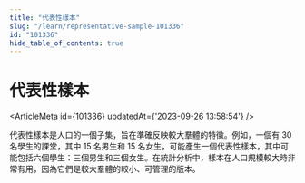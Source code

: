 ```yaml
---
title: "代表性樣本"
slug: "/learn/representative-sample-101336"
id: "101336"
hide_table_of_contents: true
---
```



# 代表性樣本

<ArticleMeta id={101336} updatedAt={'2023-09-26 13:58:54'} />
<div className='border-solid border-b border-t-0 my-4 border-[var(--ifm-color-gray-300)]' />

代表性樣本是人口的一個子集，旨在準確反映較大羣體的特徵。例如，一個有 30 名學生的課堂，其中 15 名男生和 15 名女生，可能產生一個代表性樣本，其中可能包括六個學生：三個男生和三個女生。在統計分析中，樣本在人口規模較大時非常有用，因為它們是較大羣體的較小、可管理的版本。

